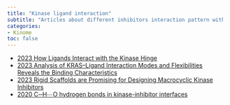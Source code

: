 ```yaml
---
title: "Kinase ligand interaction"
subtitle: "Articles about different inhibitors interaction pattern with kinases"
categories:
- Kinome
toc: false
---
```


* [2023 How Ligands Interact with the Kinase Hinge](https://doi.org/10.26434/chemrxiv-2023-lspmv){target="_blank"}
* [2023 Analysis of KRAS–Ligand Interaction Modes and Flexibilities Reveals the Binding Characteristics](https://doi.org/10.1021/acs.jcim.3c00097){target="_blank"}
* [2023 Rigid Scaffolds are Promising for Designing Macrocyclic Kinase Inhibitors](https://doi.org/10.1101/2023.03.17.533119){target="_blank"}
* [2020 C─H⋯O hydrogen bonds in kinase-inhibitor interfaces](https://doi.org/10.1002/iub.2282){target="_blank"}



